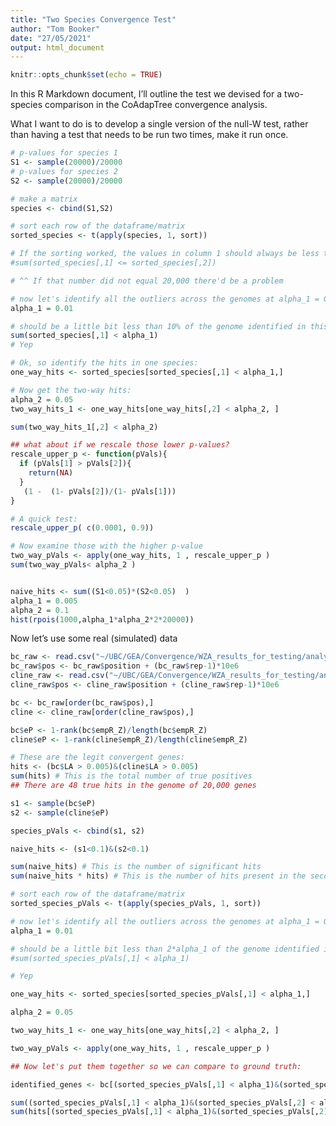 ```yaml
---
title: "Two Species Convergence Test"
author: "Tom Booker"
date: "27/05/2021"
output: html_document
---
```


```r
knitr::opts_chunk$set(echo = TRUE)
```

In this R Markdown document, I'll outline the test we devised for a two-species comparison in the CoAdapTree convergence analysis.

What I want to do is to develop a single version of the null-W test, rather than having a test that needs to be run two times, make it run once.

```r

# p-values for species 1
S1 <- sample(20000)/20000
# p-values for species 2
S2 <- sample(20000)/20000

# make a matrix
species <- cbind(S1,S2)

# sort each row of the dataframe/matrix
sorted_species <- t(apply(species, 1, sort))

# If the sorting worked, the values in column 1 should always be less than or equal to those in column 2
#sum(sorted_species[,1] <= sorted_species[,2])

# ^^ If that number did not equal 20,000 there'd be a problem

# now let's identify all the outliers across the genomes at alpha_1 = 0.05
alpha_1 = 0.01

# should be a little bit less than 10% of the genome identified in this way
sum(sorted_species[,1] < alpha_1)
# Yep

# Ok, so identify the hits in one species:
one_way_hits <- sorted_species[sorted_species[,1] < alpha_1,]

# Now get the two-way hits:
alpha_2 = 0.05
two_way_hits_1 <- one_way_hits[one_way_hits[,2] < alpha_2, ]

sum(two_way_hits_1[,2] < alpha_2)

## what about if we rescale those lower p-values?
rescale_upper_p <- function(pVals){
  if (pVals[1] > pVals[2]){
    return(NA)
  }
   (1 -  (1- pVals[2])/(1- pVals[1]))
}

# A quick test:
rescale_upper_p( c(0.0001, 0.9))

# Now examine those with the higher p-value
two_way_pVals <- apply(one_way_hits, 1 , rescale_upper_p )
sum(two_way_pVals< alpha_2 )


naive_hits <- sum((S1<0.05)*(S2<0.05)  )
alpha_1 = 0.005
alpha_2 = 0.1
hist(rpois(1000,alpha_1*alpha_2*2*20000))

```


Now let's use some real (simulated) data

```r

bc_raw <- read.csv("~/UBC/GEA/Convergence/WZA_results_for_testing/analysisFiles_s0.003/BC_Map_sampled.WZA.csv")
bc_raw$pos <- bc_raw$position + (bc_raw$rep-1)*10e6
cline_raw <- read.csv("~/UBC/GEA/Convergence/WZA_results_for_testing/analysisFiles_s0.003/cline_sampled.WZA.csv")
cline_raw$pos <- cline_raw$position + (cline_raw$rep-1)*10e6

bc <- bc_raw[order(bc_raw$pos),]
cline <- cline_raw[order(cline_raw$pos),]

bc$eP <- 1-rank(bc$empR_Z)/length(bc$empR_Z)
cline$eP <- 1-rank(cline$empR_Z)/length(cline$empR_Z)

# These are the legit convergent genes:
hits <- (bc$LA > 0.005)&(cline$LA > 0.005)
sum(hits) # This is the total number of true positives
## There are 48 true hits in the genome of 20,000 genes

s1 <- sample(bc$eP)
s2 <- sample(cline$eP)

species_pVals <- cbind(s1, s2)

naive_hits <- (s1<0.1)&(s2<0.1)

sum(naive_hits) # This is the number of significant hits
sum(naive_hits * hits) # This is the number of hits present in the second set

# sort each row of the dataframe/matrix
sorted_species_pVals <- t(apply(species_pVals, 1, sort))

# now let's identify all the outliers across the genomes at alpha_1 = 0.05
alpha_1 = 0.01

# should be a little bit less than 2*alpha_1 of the genome identified in this way
#sum(sorted_species_pVals[,1] < alpha_1)

# Yep

one_way_hits <- sorted_species[sorted_species_pVals[,1] < alpha_1,]

alpha_2 = 0.05

two_way_hits_1 <- one_way_hits[one_way_hits[,2] < alpha_2, ]

two_way_pVals <- apply(one_way_hits, 1 , rescale_upper_p )

## Now let's put them together so we can compare to ground truth:

identified_genes <- bc[(sorted_species_pVals[,1] < alpha_1)&(sorted_species_pVals[,2] < alpha_2),]

sum((sorted_species_pVals[,1] < alpha_1)&(sorted_species_pVals[,2] < alpha_2))
sum(hits[(sorted_species_pVals[,1] < alpha_1)&(sorted_species_pVals[,2] < alpha_2)])

```



